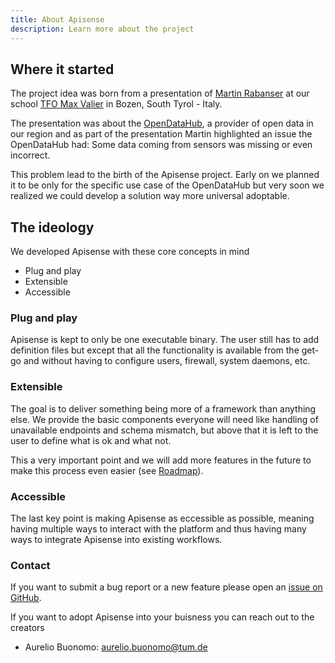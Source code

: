 ```yaml
---
title: About Apisense
description: Learn more about the project
---
```


## Where it started

The project idea was born from a presentation of [Martin Rabanser](https://www.linkedin.com/in/martinrabanser/) at our school
[TFO Max Valier](https://tfobz.it) in Bozen, South Tyrol - Italy.

The presentation was about the [OpenDataHub](https://opendatahub.com), a provider of open data in our region and as part of the presentation Martin highlighted an issue the OpenDataHub had: Some data coming from sensors was missing or even incorrect.

This problem lead to the birth of the Apisense project. Early on we planned it to be only for the specific use case of the OpenDataHub but very soon we realized we could develop a solution way more universal adoptable.

## The ideology

We developed Apisense with these core concepts in mind 

- Plug and play 
- Extensible
- Accessible

### Plug and play 

Apisense is kept to only be one executable binary. The user still has to add definition files but except that all the functionality is available from the get-go and without having to configure users, firewall, system daemons, etc.

### Extensible 

The goal is to deliver something being more of a framework than anything else. We provide the basic components everyone will need like handling of unavailable endpoints and schema mismatch, but above that it is left to the user to define what is ok and what not.

This a very important point and we will add more features in the future to make this process even easier (see [Roadmap](/developemnt/roadmap)).

### Accessible

The last key point is making Apisense as eccessible as possible, meaning having multiple ways to interact with the platform and thus having many ways to integrate Apisense into existing workflows.

### Contact 

If you want to submit a bug report or a new feature please open an [issue on GitHub](https://github.com/buonotti/apisense/issues/new).

If you want to adopt Apisense into your buisness you can reach out to the creators
- Aurelio Buonomo: [aurelio.buonomo@tum.de](mailto:aurelio.buonomo@tum.de)
